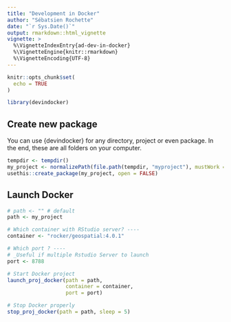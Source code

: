 ```yaml
---
title: "Development in Docker"
author: "Sébatsien Rochette"
date: "`r Sys.Date()`"
output: rmarkdown::html_vignette
vignette: >
  %\VignetteIndexEntry{ad-dev-in-docker}
  %\VignetteEngine{knitr::rmarkdown}
  %\VignetteEncoding{UTF-8}
---
```


<script type="text/javascript">
$(document).ready(function () {
  window.initializeCodeFolding("show" === "show");
});
</script>

```r
knitr::opts_chunk$set(
  echo = TRUE
)

library(devindocker)
```

## Create new package

You can use {devindocker} for any directory, project or even package. In the end, these are all folders on your computer.
```r
tempdir <- tempdir()
my_project <- normalizePath(file.path(tempdir, "myproject"), mustWork = FALSE)
usethis::create_package(my_project, open = FALSE)
```

## Launch Docker
```r
# path <- "" # default
path <- my_project

# Which container with RStudio server? ----
container <- "rocker/geospatial:4.0.1"

# Which port ? ----
# _Useful if multiple Rstudio Server to launch
port <- 8788

# Start Docker project
launch_proj_docker(path = path,
                   container = container,
                   port = port)

# Stop Docker properly
stop_proj_docker(path = path, sleep = 5)
```


